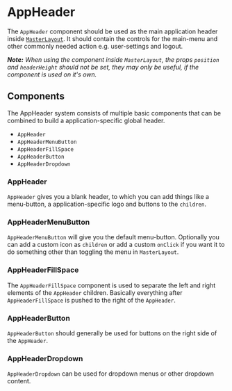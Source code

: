 
<Meta title="Docs/Components/AppHeader" />

# AppHeader

The `AppHeader` component should be used as the main application header inside [`MasterLayout`](/story/docs-components-masterlayout--page).
It should contain the controls for the main-menu and other commonly needed action e.g. user-settings and logout.

_**Note:** When using the component inside `MasterLayout`, the props `position` and `headerHeight` should not be set, they may only be useful, if the component is used on it's own._

<Canvas>
    <Story id="stories-components-appheader-appheader--appheader" />
</Canvas>

## Components

The AppHeader system consists of multiple basic components that can be combined to build a application-specific global header.

-   `AppHeader`
-   `AppHeaderMenuButton`
-   `AppHeaderFillSpace`
-   `AppHeaderButton`
-   `AppHeaderDropdown`

### AppHeader

`AppHeader` gives you a blank header, to which you can add things like a menu-button, a application-specific logo and buttons to the `children`.

<Canvas>
    <Story id="stories-components-appheader-empty--appheader-empty" />
</Canvas>

### AppHeaderMenuButton

`AppHeaderMenuButton` will give you the default menu-button.
Optionally you can add a custom icon as `children` or add a custom `onClick` if you want it to do something other than toggling the menu in `MasterLayout`.

<Canvas>
    <Story id="stories-components-appheader-menubutton--appheader-menubutton" />
</Canvas>

### AppHeaderFillSpace

The `AppHeaderFillSpace` component is used to separate the left and right elements of the `AppHeader` children.
Basically everything after `AppHeaderFillSpace` is pushed to the right of the `AppHeader`.

<Canvas>
    <Story id="stories-components-appheader-fillspace--appheader-fillspace" />
</Canvas>

### AppHeaderButton

`AppHeaderButton` should generally be used for buttons on the right side of the `AppHeader`.

<Canvas>
    <Story id="stories-components-appheader-button-text--appheader-button-text" />
</Canvas>

<Canvas>
    <Story id="stories-components-appheader-button-text-and-icon--appheader-button-text-and-icon" />
</Canvas>

<Canvas>
    <Story id="stories-components-appheader-button-icon--appheader-button-icon" />
</Canvas>

<Canvas>
    <Story id="stories-components-appheader-button-custom--appheader-button-custom" />
</Canvas>

### AppHeaderDropdown

`AppHeaderDropdown` can be used for dropdown menus or other dropdown content.

<Canvas>
    <Story id="stories-components-appheader-dropdown--appheader-dropdown" />
</Canvas>
